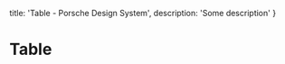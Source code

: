 
  title: 'Table - Porsche Design System',
  description: 'Some description'
}

# Table <ComponentStatus tagName="p-table"></ComponentStatus>